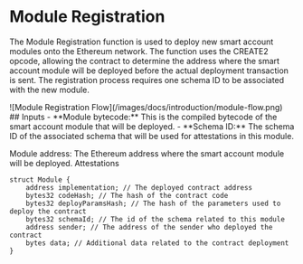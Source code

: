 # Module Registration
The Module Registration function is used to deploy new smart account modules onto the Ethereum network. The function uses the CREATE2 opcode, allowing the contract to determine the address where the smart account module will be deployed before the actual deployment transaction is sent. The registration process requires one schema ID to be associated with the new module.

<Fence className="bg-gray-100">
![Module Registration Flow](/images/docs/introduction/module-flow.png)
</Fence>
## Inputs
- **Module bytecode:** This is the compiled bytecode of the smart account module that will be deployed.
- **Schema ID:** The schema ID of the associated schema that will be used for attestations in this module.

Module address: The Ethereum address where the smart account module will be deployed.
Attestations

```solidity
struct Module {
    address implementation; // The deployed contract address
    bytes32 codeHash; // The hash of the contract code
    bytes32 deployParamsHash; // The hash of the parameters used to deploy the contract
    bytes32 schemaId; // The id of the schema related to this module
    address sender; // The address of the sender who deployed the contract
    bytes data; // Additional data related to the contract deployment
}
```


